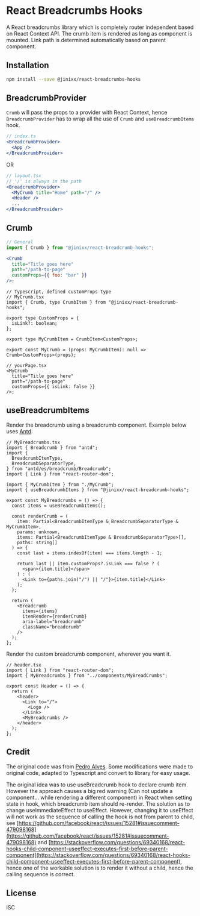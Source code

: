 
<Meta title="React Breadcrumbs Hooks/Introduction" />

# React Breadcrumbs Hooks

A React breadcrumbs library which is completely router independent based on React Context API. The crumb item is rendered as long as component is mounted. Link path is determined automatically based on parent component.

## Installation

```sh
npm install --save @jinixx/react-breadcrumbs-hooks
```

## BreadcrumbProvider

`Crumb` will pass the props to a provider with React Context, hence `BreadcrumbProvider` has to wrap all the use of `Crumb` and `useBreadcrumbItems` hook.

```jsx
// index.ts
<BreadcrumbProvider>
  <App />
</BreadcrumbProvider>
```

OR

```jsx
// layout.tsx
// '/' is always in the path
<BreadcrumbProvider>
  <MyCrumb title="Home" path="/" />
  <Header />
  ...
</BreadcrumbProvider>
```

## Crumb

```jsx
// General
import { Crumb } from "@jinixx/react-breadcrumb-hooks";

<Crumb
  title="Title goes here"
  path="/path-to-page"
  customProps={{ foo: "bar" }}
/>;
```

```tsx
// Typescript, defined customProps type
// MyCrumb.tsx
import { Crumb, type CrumbItem } from "@jinixx/react-breadcrumb-hooks";

export type CustomProps = {
  isLink?: boolean;
};

export type MyCrumbItem = CrumbItem<CustomProps>;

export const MyCrumb = (props: MyCrumbItem): null => Crumb<CustomProps>(props);

// yourPage.tsx
<MyCrumb
  title="Title goes here"
  path="/path-to-page"
  customProps={{ isLink: false }}
/>;
```

<ArgsTable of={Crumb} />

## useBreadcrumbItems

Render the breadcrumb using a breadcrumb component. Example below uses [Antd](https://ant.design/components/breadcrumb).

```tsx
// MyBreadcrumbs.tsx
import { Breadcrumb } from "antd";
import {
  BreadcrumbItemType,
  BreadcrumbSeparatorType,
} from "antd/es/breadcrumb/Breadcrumb";
import { Link } from "react-router-dom";

import { MyCrumbItem } from "./MyCrumb";
import { useBreadcrumbItems } from "@jinixx/react-breadcrumb-hooks";

export const MyBreadcrumbs = () => {
  const items = useBreadcrumbItems();

  const renderCrumb = (
    item: Partial<BreadcrumbItemType & BreadcrumbSeparatorType & MyCrumbItem>,
    params: unknown,
    items: Partial<BreadcrumbItemType & BreadcrumbSeparatorType>[],
    paths: string[]
  ) => {
    const last = items.indexOf(item) === items.length - 1;

    return last || item.customProps?.isLink === false ? (
      <span>{item.title}</span>
    ) : (
      <Link to={paths.join("/") || "/"}>{item.title}</Link>
    );
  };

  return (
    <Breadcrumb
      items={items}
      itemRender={renderCrumb}
      aria-label="breadcrumb"
      className="breadcrumb"
    />
  );
};
```

Render the custom breadcrumb component, wherever you want it.

```tsx
// header.tsx
import { Link } from "react-router-dom";
import { MyBreadcrumbs } from "../components/MyBreadCrumbs";

export const Header = () => {
  return (
    <header>
      <Link to="/">
        <Logo />
      </Link>
      <MyBreadcrumbs />
    </header>
  );
};
```

## Credit

The original code was from [Pedro Alves](https://codesandbox.io/s/react-breadcrumb-hooks-4qch8). Some modifications were made to original code, adapted to Typescript and convert to library for easy usage.

The original idea was to use useBreadcrumb hook to declare crumb item. However the approach causes a big red warning (Can not update a component... while rendering a different component) in React when setting state in hook, which breadcrumb item should re-render. The solution as to change useImmediateEffect to useEffect. However, changing it to useEffect will not work as the sequence of calling the hook is not from parent to child, see [https://github.com/facebook/react/issues/15281#issuecomment-479098168](https://github.com/facebook/react/issues/15281#issuecomment-479098168) and [https://stackoverflow.com/questions/69340168/react-hooks-child-component-useeffect-executes-first-before-parent-component](https://stackoverflow.com/questions/69340168/react-hooks-child-component-useeffect-executes-first-before-parent-component), hence one of the workable solution is to render it without a child, hence the calling sequence is correct.

## License

ISC
